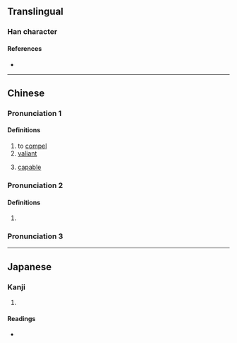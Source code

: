 {{character info/new}}
==Translingual==

===Han character===
{{Han char|rn=19|rad=力|as=11|sn=13|four=|canj=NIKS|ids=⿱強力}}

====References====
* {{Han ref|kx=0149.080|dkj=02425|dj=0337.010|hdz=10379.100|uh=52E5|ud=21221}}

----

==Chinese==
{{zh-forms}}

===Pronunciation 1===
{{zh-pron
|m=qiǎng
|m-s=
|c=
|c-t=
|g=
|h=pfs=
|j=
|md=
|mn=khiàng
|mn-t=
|w=
|x=
|mc=y
|oc=y
|cat=v,a
}}

====Definitions====
{{zh-hanzi}}

# to [[compel]]
# [[valiant]]
# {{lb|zh|Min Nan|sometimes|disapproving}} [[capable]]
===Pronunciation 2===
{{zh-pron
|m=jiǎng
|cat=a
}}

====Definitions====
{{zh-hanzi}}

# {{zh-only|㔝勥}}
===Pronunciation 3===
{{zh-see|强|v|[[stubborn]]}}

----

==Japanese==

===Kanji===
{{ja-kanji|grade=|rs=力11}}

# {{defn|lang=ja|sort=力11}}

====Readings====
* {{ja-readings|on=[[きょう]] (kyō), [[ごう]] (gō)|kun=[[せまる]] (semaru), [[つとめる]] (tsutomeru)}}